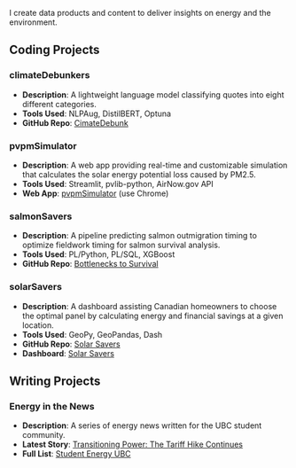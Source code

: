 I create data products and content to deliver insights on energy and the environment.

## Coding Projects 

### climateDebunkers
- **Description**: A lightweight language model classifying quotes into eight different categories.
- **Tools Used**: NLPAug, DistilBERT, Optuna
- **GitHub Repo**: [CimateDebunk](https://github.com/brahmwg/Bottlenecks_MDS_Capstone)

### pvpmSimulator
- **Description**: A web app providing real-time and customizable simulation that calculates the solar energy potential loss caused by PM2.5.
- **Tools Used**: Streamlit, pvlib-python, AirNow.gov API 
- **Web App**: [pvpmSimulator](https://pvpmsimulator.streamlit.app/) (use Chrome)

### salmonSavers
- **Description**: A pipeline predicting salmon outmigration timing to optimize fieldwork timing for salmon survival analysis. 
- **Tools Used**: PL/Python, PL/SQL, XGBoost
- **GitHub Repo**: [Bottlenecks to Survival](https://github.com/brahmwg/Bottlenecks_MDS_Capstone)

### solarSavers
- **Description**: A dashboard assisting Canadian homeowners to choose the optimal panel by calculating energy and financial savings at a given location. 
- **Tools Used**: GeoPy, GeoPandas, Dash
- **GitHub Repo**: [Solar Savers](https://github.com/UBC-MDS/DSCI-532_2024_9_solar-savers)
- **Dashboard**: [Solar Savers](https://dsci-532-2024-9-solar-savers.onrender.com/)

## Writing Projects 


### Energy in the News 
- **Description**: A series of energy news written for the UBC student community. 
- **Latest Story**: [Transitioning Power: The Tariff Hike Continues](https://www.studentenergyubc.com/post/transitioning-power-the-tariff-hike-continues)
- **Full List**: [Student Energy UBC](https://www.studentenergyubc.com/blog/categories/energy-in-the-news) 
